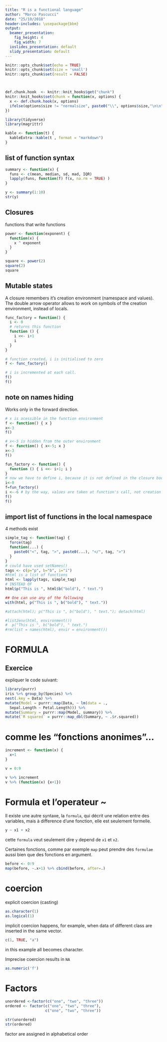 ```yaml
---
title: "R is a functional language"
author: "Marco Pascucci"
date: "25/10/2018"
header-includes: \usepackage{bbm}
output:
  beamer_presentation: 
    fig_height: 4
    fig_width: 7
  ioslides_presentation: default
  slidy_presentation: default
---
```



```r
knitr::opts_chunk$set(echo = TRUE)
knitr::opts_chunk$set(size = 'small')
knitr::opts_chunk$set(result = FALSE)



def.chunk.hook  <- knitr::knit_hooks$get("chunk")
knitr::knit_hooks$set(chunk = function(x, options) {
  x <- def.chunk.hook(x, options)
  ifelse(options$size != "normalsize", paste0("\\", options$size,"\n\n", x, "\n\n \\normalsize"), x)
})

library(tidyverse)
library(magrittr)

kable <- function(t) {
  kableExtra::kable(t , format = "markdown")
}
```

## list of function syntax
```r
summary <- function(x) {
  funs <- c(mean, median, sd, mad, IQR)
  lapply(funs, function(f) f(x, na.rm = TRUE) )
}

y <- summary(1:10)
str(y)
```

## Closures
functions that write functions
```r
power <- function(exponent) {
  function(x) {
    x ^ exponent
  }
}

square <- power(2)
square(2)
square
```

## Mutable states
A closure remembers it's creation environment (namespace and values). 
The double arrow operator allows to work on symbols of the creation environment, instead of locals.
```r
func_factory = function() {
  i <- 0
  # returns this function
  function () {
    i <<- i+1
    i
  }
}

# function created, i is initialised to zero
f <- func_factory()

# i is incremented at each call.
f()
f()
```

## note on names hiding
Works only in the forward direction.
```r
# x is acessible in the function environment
f <- function() { x }
x<-3
f()

# x<-5 is hidden from the outer environment
f <- function() { x<-5; x }
x<-3
f()

fun_factory <- function() {
  function () { i <<- i+1; i }
}
# now we have to define i, because it is not defined in the closure body
i<-0
f=fun_factory()
i <--6 # by the way, values are taken at function's call, not creation
f() 
f()
```


## import list of functions in the local namespace
4 methods exist
```r
simple_tag <- function(tag) {
  force(tag)
  function(...) {
    paste0("<", tag, ">", paste0(...), "</", tag, ">")
  }
}
# could have used setNames()
tags <- c(p="p", b="b", i="i")
#html is a list of functions
html <- lapply(tags, simple_tag)
# INSTEAD OF
html$p("This is ", html$b("bold"), " text.")

## One can use any of the following
with(html, p("This is ", b("bold"), " text."))

#attach(html); p("This is ", b("bold"), " text."); detach(html)

#list2env(html, environment())
#  p("This is ", b("bold"), " text.")
#rm(list = names(html), envir = environment())
```


# FORMULA
## Exercice
expliquer le code suivant:
```r
library(purrr)
iris %>% group_by(Species) %>%
nest(.key = Data) %>%
mutate(Model = purrr::map(Data, ~ lm(data = .,
  Sepal.Length ~ Petal.Length))) %>%
mutate(Summary = purrr::map(Model, summary)) %>%
mutate(`R squared` = purrr::map_dbl(Summary, ~ .$r.squared))
```

# comme les "fonctions anonimes"...
```r
increment <- function(x) {
  x+1
}

v = 0:9

v %>% increment
v %>% (function(x) {x+1})
```

# Formula et l'operateur ~
Il existe une autre syntaxe, la `formula`, qui décrit une relation entre des variables, mais à difference d'une fonction, elle est seulement formelle.
```r
y ~ x1 + x2
```
cette `formula` veut seulement dire `y` depend de `x1` et `x2`.

Certaines fonctions, comme par exemple `map` peut prendre des `formulae` aussi bien que des fonctions en argument.
```r
before <- 0:9
map(before, ~.x+1) %>% cbind(before, after=.)
```


# coercion

explicit coercion (casting)
```r
as.character(1)
as.logical(1)
```

implicit coercion happens, for example, when data of different class are inserted in the same vector.
```r
c(1, TRUE, "a")
```
in this example all becomes character.

Imprecise coercion results in `NA`
```r
as.numeric('f')
```

# Factors
```r
unordered <-factor(c("one", "two", "three"))
ordered <- factor(c("one", "two", "three"),
                  c("one", "two", "three"))

str(unordered)
str(ordered)


```

factor are assigned in alphabetical order